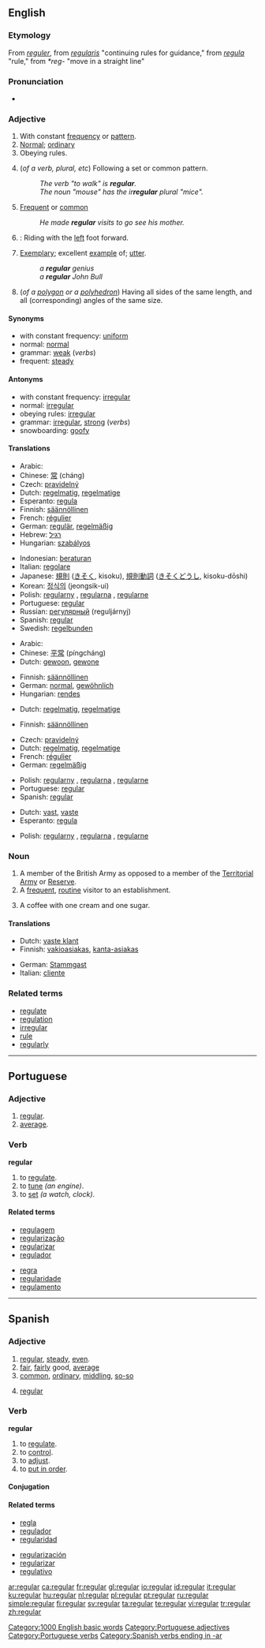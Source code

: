 {{see|regulär}}
{{wikipedia}}
==English==

===Etymology===
From {{OF.}} ''[[reguler]]'', from {{LL.}} ''[[regularis]]'' "continuing rules for guidance," from {{L.}} ''[[regula]]'' "rule," from {{PIE.}} ''*reg-'' "move in a straight line"

===Pronunciation===
* {{audio|en-us-regular.ogg|Audio (US)}}

===Adjective===
{{en-adj}}

# With constant [[frequency]] or [[pattern]].
# [[normal|Normal]]; [[ordinary]]
# Obeying rules.
# {{grammar}} (''of a verb, plural, etc'') Following a set or common pattern.
#: ''The verb "to walk" is '''regular'''.''
#: ''The noun "mouse" has the ir'''regular''' plural "mice".''
# [[frequent|Frequent]] or [[common]]
#: ''He made '''regular''' visits to go see his mother.''
# {{snowboarding}}: Riding with the [[left]] foot forward.
# [[exemplary|Exemplary]]; excellent [[example]] of; [[utter]].
#: ''a '''regular''' genius''
#: ''a '''regular''' John Bull''
# {{geometry}} (''of a [[polygon]] or a [[polyhedron]]'') Having all sides of the same length, and all (corresponding) angles of the same size.

====Synonyms====
* with constant frequency: [[uniform]]
* normal: [[normal]]
* grammar: [[weak]] (''verbs'')
* frequent: [[steady]]

====Antonyms====
* with constant frequency: [[irregular]]
* normal: [[irregular]]
* obeying rules: [[irregular]]
* grammar: [[irregular]], [[strong]] (''verbs'')
* snowboarding: [[goofy]]

====Translations====
{{trans-top|with constant frequency}}
* Arabic: {{Arab|[[عادي]]}} {{IPAchar|(ʕādi)}}
* Chinese: [[常]] (cháng)
* Czech: [[pravidelný]] {{m}}
* Dutch: [[regelmatig]], [[regelmatige]]
* Esperanto: [[regula]]
* Finnish: [[säännöllinen]]
* French: [[régulier]]
* German: [[regulär]], [[regelmäßig]]
* Hebrew: [[רגיל]]
* Hungarian: [[szabályos]]
{{trans-mid}}
* Indonesian: [[atur|beraturan]]
* Italian: [[regolare]]
* Japanese: [[規則]] ([[きそく]], kisoku), [[規則]][[動詞]] ([[きそく]][[どうし]], kisoku-dōshi)
* Korean: [[정식의]] (jeongsik-ui)
* Polish: [[regularny]] {{m}}, [[regularna]] {{f}}, [[regularne]] {{n}}
* Portuguese: [[regular#Portuguese|regular]]
* Russian: [[регулярный]] (reguljárnyj)
* Spanish: [[regular#Spanish|regular]]
* Swedish: [[regelbunden]]
{{trans-bottom}}

{{trans-top|normal}}
* Arabic: {{Arab|[[عادي]]}} {{IPAchar|(ʕādi)}}
* Chinese: [[平常]] (píngcháng)
* Dutch: [[gewoon]], [[gewone]]
{{trans-mid}}
* Finnish: [[säännöllinen]]
* German: [[normal]], [[gewöhnlich]]
* Hungarian: [[rendes]]
{{trans-bottom}}

{{trans-top|obeying rules}}
* Dutch: [[regelmatig]], [[regelmatige]]
{{trans-mid}}
* Finnish: [[säännöllinen]]
{{trans-bottom}}

{{trans-top|grammar}}
* Czech: [[pravidelný]] {{m}}
* Dutch: [[regelmatig]], [[regelmatige]]
* French: [[régulier]]
* German: [[regelmäßig]]
{{trans-mid}}
* Polish: [[regularny]] {{m}}, [[regularna]] {{f}}, [[regularne]] {{n}}
* Portuguese: [[regular#Portuguese|regular]]
* Spanish: [[regular#Spanish|regular]]
{{trans-bottom}}

{{trans-top|frequent, steady}}
* Dutch: [[vast]], [[vaste]]
* Esperanto: [[regula]]
{{trans-mid}}
* Polish: [[regularny]] {{m}}, [[regularna]] {{f}}, [[regularne]] {{n}}
{{trans-bottom}}

===Noun===
{{en-noun}}

# A member of the British Army as opposed to a member of the [[Territorial Army]] or [[Reserve]].
# A [[frequent]], [[routine]] visitor to an establishment.
# {{Canadian English}} A coffee with one cream and one sugar.

====Translations====
{{trans-top|member of the British Army}}
{{trans-mid}}
{{trans-bottom}}

{{trans-top|routine visitor}}
* Dutch: [[vaste klant]] {{m}}
* Finnish: [[vakioasiakas]], [[kanta-asiakas]]
{{trans-mid}}
* German: [[Stammgast]] {{m}}
* Italian: [[cliente]] {{m|f}}
{{trans-bottom}}

===Related terms===
* [[regulate]]
* [[regulation]]
* [[irregular]]
* [[rule]]
* [[regularly]]

[[Category:1000 English basic words]]

----

==Portuguese==

===Adjective===
{{pt-noun-mf|pl=regulares}}

# [[#English|regular]].
# [[average]].

===Verb===
'''regular'''

# to [[regulate]].
# to [[tune]] ''(an engine)''.
# to [[set]] ''(a watch, clock)''.

====Related terms====
{{rel-top}}
* [[regulagem]]
* [[regularização]]
* [[regularizar]]
* [[regulador]]
{{rel-mid}}
* [[regra]]
* [[regularidade]]
* [[regulamento]]
{{rel-bottom}}

[[Category:Portuguese adjectives]]
[[Category:Portuguese verbs]]

----

==Spanish==

===Adjective===
{{es-adj|pl=regulares}}

# [[#English|regular]], [[steady]], [[even]].
# [[fair]], [[fairly]] good, [[average]]
# [[common]], [[ordinary]], [[middling]], [[so-so]]
# {{grammar|lang=es}} [[#English|regular]]

===Verb===
'''regular'''

# to [[regulate]].
# to [[control]].
# to [[adjust]].
# to [[put in order]].

====Conjugation====
{{es-conj-ar|regul}}

====Related terms====
{{top}}
* [[regla]]
* [[regulador]]
* [[regularidad]]
{{mid}}
* [[regularización]]
* [[regularizar]]
* [[regulativo]]
{{bottom}}

[[Category:Spanish verbs ending in -ar]]

[[ar:regular]]
[[ca:regular]]
[[fr:regular]]
[[gl:regular]]
[[io:regular]]
[[id:regular]]
[[it:regular]]
[[ku:regular]]
[[hu:regular]]
[[nl:regular]]
[[pl:regular]]
[[pt:regular]]
[[ru:regular]]
[[simple:regular]]
[[fi:regular]]
[[sv:regular]]
[[ta:regular]]
[[te:regular]]
[[vi:regular]]
[[tr:regular]]
[[zh:regular]]